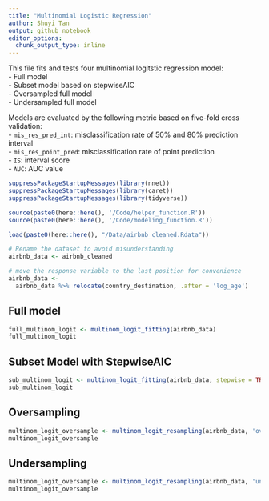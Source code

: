 ```yaml
---
title: "Multinomial Logistic Regression"  
author: Shuyi Tan  
output: github_notebook  
editor_options: 
  chunk_output_type: inline
---
```


This file fits and tests four multinomial logitstic regression model:  
- Full model  
- Subset model based on stepwiseAIC  
- Oversampled full model  
- Undersampled  full model 

Models are evaluated by the following metric based on five-fold cross validation:    
- `mis_res_pred_int`: misclassification rate of 50% and 80% prediction interval  
- `mis_res_point_pred`: misclassification rate of point prediction   
- `IS`: interval score  
- `AUC`:  AUC value 


```r
suppressPackageStartupMessages(library(nnet))
suppressPackageStartupMessages(library(caret))
suppressPackageStartupMessages(library(tidyverse))

```

```r
source(paste0(here::here(), '/Code/helper_function.R'))
source(paste0(here::here(), '/Code/modeling_function.R'))
```

```r
load(paste0(here::here(), "/Data/airbnb_cleaned.Rdata"))

# Rename the dataset to avoid misunderstanding 
airbnb_data <- airbnb_cleaned

# move the response variable to the last position for convenience
airbnb_data <-
  airbnb_data %>% relocate(country_destination, .after = 'log_age')
```




## Full model 

```r
full_multinom_logit <- multinom_logit_fitting(airbnb_data)
full_multinom_logit
```

## Subset Model with StepwiseAIC 

```r
sub_multinom_logit <- multinom_logit_fitting(airbnb_data, stepwise = TRUE)
sub_multinom_logit
```

## Oversampling
```r
multinom_logit_oversample <- multinom_logit_resampling(airbnb_data, 'over')
multinom_logit_oversample
```

## Undersampling

```r
multinom_logit_oversample <- multinom_logit_resampling(airbnb_data, 'under')
multinom_logit_oversample
```

